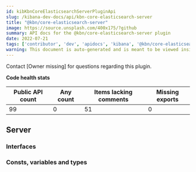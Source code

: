 ```yaml
---
id: kibKbnCoreElasticsearchServerPluginApi
slug: /kibana-dev-docs/api/kbn-core-elasticsearch-server
title: "@kbn/core-elasticsearch-server"
image: https://source.unsplash.com/400x175/?github
summary: API docs for the @kbn/core-elasticsearch-server plugin
date: 2022-07-21
tags: ['contributor', 'dev', 'apidocs', 'kibana', '@kbn/core-elasticsearch-server']
warning: This document is auto-generated and is meant to be viewed inside our experimental, new docs system. Reach out in #docs-engineering for more info.
---
```




Contact [Owner missing] for questions regarding this plugin.

**Code health stats**

| Public API count  | Any count | Items lacking comments | Missing exports |
|-------------------|-----------|------------------------|-----------------|
| 99 | 0 | 51 | 0 |

## Server

### Interfaces
<DocDefinitionList data={kbnCoreElasticsearchServerObj.server.interfaces}/>

### Consts, variables and types
<DocDefinitionList data={kbnCoreElasticsearchServerObj.server.misc}/>

